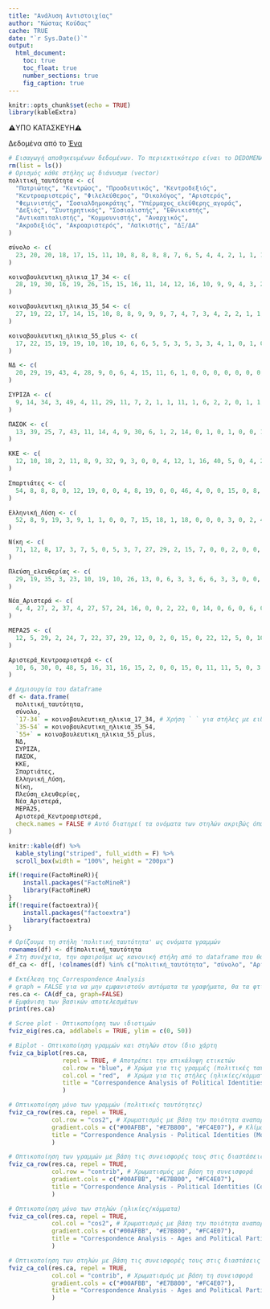 ```yaml
---
title: "Ανάλυση Αντιστοιχίας"
author: "Κώστας Κούδας"
cache: TRUE
date: "`r Sys.Date()`"
output:
  html_document:
    toc: true
    toc_float: true
    number_sections: true
    fig_caption: true
---
```


```r
knitr::opts_chunk$set(echo = TRUE)
library(kableExtra)
```

<div class="alert-danger">⚠️️ΥΠΟ ΚΑΤΑΣΚΕΥΗ⚠️</div>

Δεδομένα από το [Ένα](https://enainstitute.org/wp-content/uploads/2024/02/%CE%88%CF%81%CE%B5%CF%85%CE%BD%CE%B1_%CE%95%CE%9D%CE%91_Final.pdf)


```r
# Εισαγωγή αποθηκευμένων δεδομένων. Το περιεκτικότερο είναι το DEDOMENAvouli_2015_2021.rds
rm(list = ls())
# Ορισμός κάθε στήλης ως διάνυσμα (vector)
πολιτική_ταυτότητα <- c(
  "Πατριώτης", "Κεντρώος", "Προοδευτικός", "Κεντροδεξιός",
  "Κεντροαριστερός", "Φιλελεύθερος", "Οικολόγος", "Αριστερός",
  "Φεμινιστής", "Σοσιαλδημοκράτης", "Υπέρμαχος_ελεύθερης_αγοράς",
  "Δεξιός", "Συντηρητικός", "Σοσιαλιστής", "Εθνικιστής",
  "Αντικαπιταλιστής", "Κομμουνιστής", "Αναρχικός",
  "Ακροδεξιός", "Ακροαριστερός", "Λαϊκιστής", "ΔΞ/ΔΑ"
)

σύνολο <- c(
  23, 20, 20, 18, 17, 15, 11, 10, 8, 8, 8, 8, 7, 6, 5, 4, 4, 2, 1, 1, 1, 6
)

κοινοβουλευτικη_ηλικια_17_34 <- c(
  28, 19, 30, 16, 19, 26, 15, 15, 16, 11, 14, 12, 16, 10, 9, 9, 4, 3, 2, 2, 2, 5
)

κοινοβουλευτικη_ηλικια_35_54 <- c(
  27, 19, 22, 17, 14, 15, 10, 8, 8, 9, 9, 9, 7, 4, 7, 3, 4, 2, 2, 1, 1, 8
)

κοινοβουλευτικη_ηλικια_55_plus <- c(
  17, 22, 15, 19, 19, 10, 10, 10, 6, 6, 5, 5, 3, 5, 3, 3, 4, 1, 0, 1, 0, 4
)

ΝΔ <- c(
  20, 29, 19, 43, 4, 28, 9, 0, 6, 4, 15, 11, 6, 1, 0, 0, 0, 0, 0, 0, 0, 3
)

ΣΥΡΙΖΑ <- c(
  9, 14, 34, 3, 49, 4, 11, 29, 11, 7, 2, 1, 1, 11, 1, 6, 2, 2, 0, 1, 1, 3
)

ΠΑΣΟΚ <- c(
  13, 39, 25, 7, 43, 11, 14, 4, 9, 30, 6, 1, 2, 14, 0, 1, 0, 1, 0, 0, 1, 2
)

ΚΚΕ <- c(
  12, 10, 18, 2, 11, 8, 9, 32, 9, 3, 0, 0, 4, 12, 1, 16, 40, 5, 0, 4, 2, 5
)

Σπαρτιάτες <- c(
  54, 8, 8, 8, 0, 12, 19, 0, 0, 4, 8, 19, 0, 0, 46, 4, 0, 0, 15, 0, 8, 0
)

Ελληνική_Λύση <- c(
  52, 8, 9, 19, 3, 9, 1, 1, 0, 0, 7, 15, 18, 1, 18, 0, 0, 0, 3, 0, 2, 4
)

Νίκη <- c(
  71, 12, 8, 17, 3, 7, 5, 0, 5, 3, 7, 27, 29, 2, 15, 7, 0, 0, 2, 0, 0, 3
)

Πλεύση_ελευθερίας <- c(
  29, 19, 35, 3, 23, 10, 19, 10, 26, 13, 0, 6, 3, 3, 6, 6, 3, 3, 0, 0, 0, 16
)

Νέα_Αριστερά <- c(
  4, 4, 27, 2, 37, 4, 27, 57, 24, 16, 0, 0, 2, 22, 0, 14, 0, 6, 0, 6, 0, 2
)

ΜΕΡΑ25 <- c(
  12, 5, 29, 2, 24, 7, 22, 37, 29, 12, 0, 2, 0, 15, 0, 22, 12, 5, 0, 10, 0, 7
)

Αριστερά_Κεντροαριστερά <- c(
  10, 6, 30, 0, 48, 5, 16, 31, 16, 15, 2, 0, 0, 15, 0, 11, 11, 5, 0, 3, 1, 1
)

# Δημιουργία του dataframe
df <- data.frame(
  πολιτική_ταυτότητα,
  σύνολο,
  `17-34` = κοινοβουλευτικη_ηλικια_17_34, # Χρήση ` ` για στήλες με ειδικούς χαρακτήρες
  `35-54` = κοινοβουλευτικη_ηλικια_35_54,
  `55+` = κοινοβουλευτικη_ηλικια_55_plus,
  ΝΔ,
  ΣΥΡΙΖΑ,
  ΠΑΣΟΚ,
  ΚΚΕ,
  Σπαρτιάτες,
  Ελληνική_Λύση,
  Νίκη,
  Πλεύση_ελευθερίας,
  Νέα_Αριστερά,
  ΜΕΡΑ25,
  Αριστερά_Κεντροαριστερά,
  check.names = FALSE # Αυτό διατηρεί τα ονόματα των στηλών ακριβώς όπως τα δώσαμε, συμπεριλαμβανομένων των ειδικών χαρακτήρων
)


```



```r
knitr::kable(df) %>%
  kable_styling("striped", full_width = F) %>%
  scroll_box(width = "100%", height = "200px")
```

```r
if(!require(FactoMineR)){
    install.packages("FactoMineR")
    library(FactoMineR)
}
if(!require(factoextra)){
    install.packages("factoextra")
    library(factoextra)
}
```

```r
# Ορίζουμε τη στήλη 'πολιτική_ταυτότητα' ως ονόματα γραμμών
rownames(df) <- df$πολιτική_ταυτότητα
# Στη συνέχεια, την αφαιρούμε ως κανονική στήλη από το dataframe που θα δοθεί στην CA
df_ca <- df[, !colnames(df) %in% c("πολιτική_ταυτότητα", "σύνολο", "Αριστερά_Κεντροαριστερά", "17-34", "35-54", "55+")]
```

```r

# Εκτέλεση της Correspondence Analysis
# graph = FALSE για να μην εμφανιστούν αυτόματα τα γραφήματα, θα τα φτιάξουμε με το factoextra
res.ca <- CA(df_ca, graph=FALSE)
# Εμφάνιση των βασικών αποτελεσμάτων
print(res.ca)
```


```r
# Scree plot - Οπτικοποίηση των ιδιοτιμών
fviz_eig(res.ca, addlabels = TRUE, ylim = c(0, 50))
```


```r
# Biplot - Οπτικοποίηση γραμμών και στηλών στον ίδιο χάρτη
fviz_ca_biplot(res.ca,
               repel = TRUE, # Αποτρέπει την επικάλυψη ετικετών
               col.row = "blue", # Χρώμα για τις γραμμές (πολιτικές ταυτότητες)
               col.col = "red",  # Χρώμα για τις στήλες (ηλικίες/κόμματα)
               title = "Correspondence Analysis of Political Identities and Parties/Ages (Modified)"
               )
```

```r
# Οπτικοποίηση μόνο των γραμμών (πολιτικές ταυτότητες)
fviz_ca_row(res.ca, repel = TRUE,
            col.row = "cos2", # Χρωματισμός με βάση την ποιότητα αναπαράστασης (cos2)
            gradient.cols = c("#00AFBB", "#E7B800", "#FC4E07"), # Κλίμακα χρωμάτων
            title = "Correspondence Analysis - Political Identities (Modified)"
            )

# Οπτικοποίηση των γραμμών με βάση τις συνεισφορές τους στις διαστάσεις
fviz_ca_row(res.ca, repel = TRUE,
            col.row = "contrib", # Χρωματισμός με βάση τη συνεισφορά
            gradient.cols = c("#00AFBB", "#E7B800", "#FC4E07"),
            title = "Correspondence Analysis - Political Identities (Contributions, Modified)"
            )
```

```r
# Οπτικοποίηση μόνο των στηλών (ηλικίες/κόμματα)
fviz_ca_col(res.ca, repel = TRUE,
            col.col = "cos2", # Χρωματισμός με βάση την ποιότητα αναπαράστασης (cos2)
            gradient.cols = c("#00AFBB", "#E7B800", "#FC4E07"),
            title = "Correspondence Analysis - Ages and Political Parties (Modified)"
            )

# Οπτικοποίηση των στηλών με βάση τις συνεισφορές τους στις διαστάσεις
fviz_ca_col(res.ca, repel = TRUE,
            col.col = "contrib", # Χρωματισμός με βάση τη συνεισφορά
            gradient.cols = c("#00AFBB", "#E7B800", "#FC4E07"),
            title = "Correspondence Analysis - Ages and Political Parties (Contributions, Modified)"
            )
```







